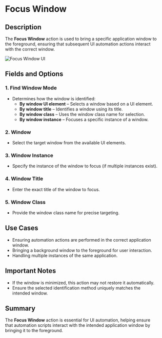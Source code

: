 # Focus Window  

## Description  

The **Focus Window** action is used to bring a specific application window to the foreground, ensuring that subsequent UI automation actions interact with the correct window.  

![Focus Window UI](../../assets/ui-automation/focus-window.png)  

## Fields and Options  

### **1. Find Window Mode** 

- Determines how the window is identified:  
  - **By window UI element** – Selects a window based on a UI element.  
  - **By window title** – Identifies a window using its title.  
  - **By window class** – Uses the window class name for selection.  
  - **By window instance** – Focuses a specific instance of a window.  

### **2. Window** 

- Select the target window from the available UI elements.  

### **3. Window Instance** 

- Specify the instance of the window to focus (if multiple instances exist).  

### **4. Window Title** 

- Enter the exact title of the window to focus.  

### **5. Window Class** 

- Provide the window class name for precise targeting.  

## **Use Cases**

- Ensuring automation actions are performed in the correct application window.  
- Bringing a background window to the foreground for user interaction.  
- Handling multiple instances of the same application.  

## **Important Notes**

- If the window is minimized, this action may not restore it automatically.  
- Ensure the selected identification method uniquely matches the intended window.  

## **Summary**

The **Focus Window** action is essential for UI automation, helping ensure that automation scripts interact with the intended application window by bringing it to the foreground.  